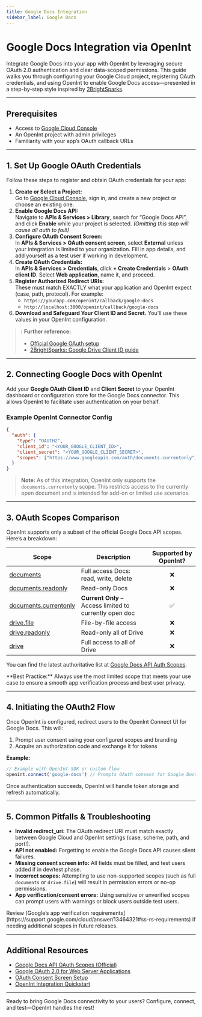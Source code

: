 ```yaml
---
title: Google Docs Integration
sidebar_label: Google Docs
---
```



# Google Docs Integration via OpenInt

Integrate Google Docs into your app with OpenInt by leveraging secure OAuth 2.0 authentication and clear data-scoped permissions. This guide walks you through configuring your Google Cloud project, registering OAuth credentials, and using OpenInt to enable Google Docs access—presented in a step-by-step style inspired by [2BrightSparks](https://www.2brightsparks.com/resources/articles/gdriveclientid.html).

---

## Prerequisites

- Access to [Google Cloud Console](https://console.cloud.google.com/)
- An OpenInt project with admin privileges
- Familiarity with your app’s OAuth callback URLs

---

## 1. Set Up Google OAuth Credentials

Follow these steps to register and obtain OAuth credentials for your app:

1. **Create or Select a Project:**  
   Go to [Google Cloud Console](https://console.cloud.google.com/), sign in, and create a new project or choose an existing one.
2. **Enable Google Docs API:**  
   Navigate to **APIs & Services > Library**, search for “Google Docs API”, and click **Enable** while your project is selected. *(Omitting this step will cause all auth to fail!)*
3. **Configure OAuth Consent Screen:**  
   In **APIs & Services > OAuth consent screen**, select **External** unless your integration is limited to your organization. Fill in app details, and add yourself as a test user if working in development.
4. **Create OAuth Credentials:**  
   In **APIs & Services > Credentials**, click **+ Create Credentials** > **OAuth client ID**. Select **Web application**, name it, and proceed.
5. **Register Authorized Redirect URIs:**  
   These must match EXACTLY what your application and OpenInt expect (case, path, protocol). For example:
   -   `https://yourapp.com/openint/callback/google-docs`
   -   `http://localhost:3000/openint/callback/google-docs`
6. **Download and Safeguard Your Client ID and Secret.** You’ll use these values in your OpenInt configuration.

> ℹ️ **Further reference:**
> - [Official Google OAuth setup](https://developers.google.com/identity/protocols/oauth2/web-server)
> - [2BrightSparks: Google Drive Client ID guide](https://www.2brightsparks.com/resources/articles/gdriveclientid.html)

---

## 2. Connecting Google Docs with OpenInt

Add your **Google OAuth Client ID** and **Client Secret** to your OpenInt dashboard or configuration store for the Google Docs connector. This allows OpenInt to facilitate user authentication on your behalf.

### Example OpenInt Connector Config

```json
{
  "auth": {
    "type": "OAUTH2",
    "client_id": "<YOUR_GOOGLE_CLIENT_ID>",
    "client_secret": "<YOUR_GOOGLE_CLIENT_SECRET>",
    "scopes": ["https://www.googleapis.com/auth/documents.currentonly"]
  }
}
```

> **Note:** As of this integration, OpenInt only supports the `documents.currentonly` scope. This restricts access to the currently open document and is intended for add-on or limited use scenarios.

---

## 3. OAuth Scopes Comparison

OpenInt supports only a subset of the official Google Docs API scopes. Here’s a breakdown:

| Scope | Description | Supported by OpenInt? |
|-------|-------------|:---------------------:|
| <Tooltip content="Provides full read/write access to Google Docs documents. Allows viewing, creating, editing, and deleting documents.">[documents](https://www.googleapis.com/auth/documents)</Tooltip> | Full access Docs: read, write, delete | ❌ |
| <Tooltip content="Provides read-only access to Google Docs documents. Allows viewing document content and metadata but no modifications.">[documents.readonly](https://www.googleapis.com/auth/documents.readonly)</Tooltip> | Read-only Docs | ❌ |
| <Tooltip content="Provides access only to the currently open Google Docs document (when used with Docs add-ons). Most limited scope for temporary access.">[documents.currentonly](https://www.googleapis.com/auth/documents.currentonly)</Tooltip> | **Current Only** – Access limited to currently open doc | ✅ |
| <Tooltip content="Provides access to Google Docs files that the app has created or been explicitly granted access to. Limited to specific files rather than all documents.">[drive.file](https://www.googleapis.com/auth/drive.file)</Tooltip> | File-by-file access | ❌ |
| <Tooltip content="Provides read-only access to all Google Drive files including Docs, but no modifications allowed. Wider access than drive.file but limited to viewing.">[drive.readonly](https://www.googleapis.com/auth/drive.readonly)</Tooltip> | Read-only all of Drive | ❌ |
| <Tooltip content="Provides full read/write access to all Google Drive files including Docs. The broadest permission for Docs/Drive operations.">[drive](https://www.googleapis.com/auth/drive)</Tooltip> | Full access to all of Drive | ❌ |

You can find the latest authoritative list at [Google Docs API Auth Scopes](https://developers.google.com/workspace/docs/api/auth#docs-scopes).

<Tip>
**Best Practice:** Always use the most limited scope that meets your use case to ensure a smooth app verification process and best user privacy.
</Tip>

---

## 4. Initiating the OAuth2 Flow

Once OpenInt is configured, redirect users to the OpenInt Connect UI for Google Docs. This will:
1. Prompt user consent using your configured scopes and branding
2. Acquire an authorization code and exchange it for tokens

**Example:**
```typescript
// Example with OpenInt SDK or custom flow
openint.connect('google-docs') // Prompts OAuth consent for Google Docs
```

Once authentication succeeds, OpenInt will handle token storage and refresh automatically.

---

## 5. Common Pitfalls & Troubleshooting

- **Invalid redirect_uri:** The OAuth redirect URI must match exactly between Google Cloud and OpenInt settings (case, scheme, path, and port!).
- **API not enabled:** Forgetting to enable the Google Docs API causes silent failures.
- **Missing consent screen info:** All fields must be filled, and test users added if in dev/test phase.
- **Incorrect scopes:** Attempting to use non-supported scopes (such as full `documents` or `drive.file`) will result in permission errors or no-op permissions.
- **App verification/consent errors:** Using sensitive or unverified scopes can prompt users with warnings or block users outside test users.

<Tip>
Review [Google’s app verification requirements](https://support.google.com/cloud/answer/13464321#ss-rs-requirements) if needing additional scopes in future releases.
</Tip>

---

## Additional Resources

- [Google Docs API OAuth Scopes (Official)](https://developers.google.com/workspace/docs/api/auth#docs-scopes)
- [Google OAuth 2.0 for Web Server Applications](https://developers.google.com/identity/protocols/oauth2/web-server)
- [OAuth Consent Screen Setup](https://developers.google.com/workspace/guides/configure-oauth-consent)
- [OpenInt Integration Quickstart](/docs/getting-started/integrations)

---

Ready to bring Google Docs connectivity to your users? Configure, connect, and test—OpenInt handles the rest!
